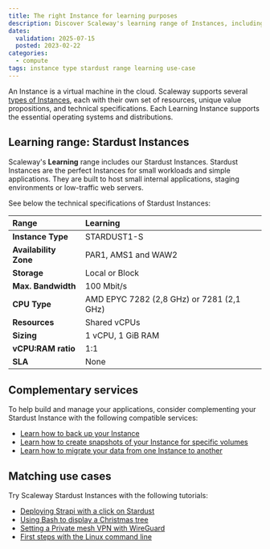 ```yaml
---
title: The right Instance for learning purposes
description: Discover Scaleway's learning range of Instances, including options like the Stardust Instance, ideal for educational purposes.
dates:
  validation: 2025-07-15
  posted: 2023-02-22
categories:
  - compute
tags: instance type stardust range learning use-case
---
```


An Instance is a virtual machine in the cloud. Scaleway supports several [types of Instances](/instances/reference-content/choosing-instance-type/), each with their own set of resources, unique value propositions, and technical specifications. Each Learning Instance supports the essential operating systems and distributions.

## Learning range: Stardust Instances

Scaleway's **Learning** range includes our Stardust Instances. Stardust Instances are the perfect Instances for small workloads and simple applications. They are built to host small internal applications, staging environments or low-traffic web servers.

 See below the technical specifications of Stardust Instances:

| **Range**            	  | Learning                                	|
|:------------------------|:------------------------------------------|
| **Instance Type**     	| STARDUST1-S                             	|
| **Availability Zone** 	| PAR1, AMS1 and WAW2                     	|
| **Storage**           	| Local or Block          	                |
| **Max. Bandwidth**     	| 100 Mbit/s              	                |
| **CPU Type**          	| AMD EPYC 7282 (2,8 GHz) or 7281 (2,1 GHz)	|
| **Resources**         	| Shared vCPUs                            	|
| **Sizing**          	  | 1 vCPU, 1 GiB RAM                      	  |
| **vCPU:RAM ratio**    	| 1:1                     	                |
| **SLA**               	| None                    	                |


## Complementary services

To help build and manage your applications, consider complementing your Stardust Instance with the following compatible services:

- [Learn how to back up your Instance](/instances/how-to/create-a-backup/)
- [Learn how to create snapshots of your Instance for specific volumes](/block-storage/how-to/create-a-snapshot/)
- [Learn how to migrate your data from one Instance to another](/instances/how-to/migrate-instances/)

## Matching use cases

Try Scaleway Stardust Instances with the following tutorials:

- [Deploying Strapi with a click on Stardust](/tutorials/strapi/)
- [Using Bash to display a Christmas tree](/tutorials/bash-christmas-tree/)
- [Setting a Private mesh VPN with WireGuard](/tutorials/wireguard-mesh-vpn/)
- [First steps with the Linux command line](/tutorials/first-steps-linux-command-line/)